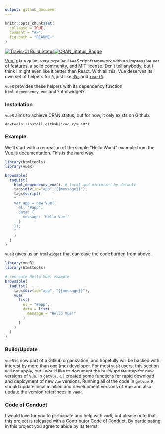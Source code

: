 ```yaml
---
output: github_document
---
```


<!-- README.md is generated from README.Rmd. Please edit that file -->

```r
knitr::opts_chunk$set(
  collapse = TRUE,
  comment = "#>",
  fig.path = "README-"
)
```

[![Travis-CI Build Status](https://travis-ci.org/vue-r/vuer.svg?branch=master)](https://travis-ci.org/vue-r/vueR)[![CRAN_Status_Badge](http://www.r-pkg.org/badges/version/vueR)](https://cran.r-project.org/package=vueR)

[Vue.js](https://vuejs.org) is a quiet, very popular JavaScript framework with an impressive set of features, a solid community, and MIT license.  Don't tell anybody, but I think I might even like it better than React.  With all this, Vue deserves its own set of helpers for `R`, just like [`d3r`](https://github.com/timelyportfolio/d3r) and [`reactR`](https://github.com/react-r/reactR).

`vueR` provides these helpers with its dependency function `html_dependency_vue` and ?htmlwidget?.


### Installation

`vueR` aims to achieve CRAN status, but for now, it only exists on Github.

```
devtools::install_github("vue-r/vueR")
```

### Example

We'll start with a recreation of the simple "Hello World" example from the Vue.js documentation.  This is the hard way.

```r
library(htmltools)
library(vueR)

browsable(
  tagList(
    html_dependency_vue(), # local and minimized by default
    tags$div(id="app","{{message}}"),
    tags$script(
    "
    var app = new Vue({
      el: '#app',
      data: {
        message: 'Hello Vue!'
      }
    });
    "
    )
  )
)
```

`vueR` gives us an `htmlwidget` that can ease the code burden from above.

```r
library(vueR)
library(htmltools)

# recreate Hello Vue! example
browsable(
  tagList(
    tags$div(id="app", "{{message}}"),
    vue(
      list(
        el = "#app",
        data = list(
          message = "Hello Vue!"
        )
      )
    )
  )
)
```

### Build/Update

`vueR` is now part of a Github organization, and hopefully will be backed with interest by more than one (me) developer.  For most `vueR` users, this section will not apply, but I would like to document the build/update step for new versions of `Vue`.  In [`getvue.R`](https://github.com/vue-r/vueR/blob/master/build/getvue.R), I created some functions for rapid download and deployment of new `Vue` versions.  Running all of the code in `getvue.R` should update local minified and development versions of Vue and also update the version references in `vueR`.

### Code of Conduct

I would love for you to participate and help with `vueR`, but please note that this project is released with a [Contributor Code of Conduct](CONDUCT.md). By participating in this project you agree to abide by its terms.
